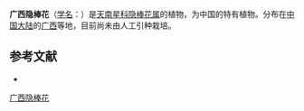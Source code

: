 {{Speciesbox
| name = 广西隐棒花
| status = 
| status_system = 
| image = 
| genus = Cryptocoryne
| species = kwangsiensis
| authority = H. Li
}}

'''广西隐棒花'''（[[学名|学名]]：{{lang|la|''Cryptocoryne kwangsiensis''}}）是[[天南星科|天南星科]][[隐棒花属|隐棒花属]]的植物，为中国的特有植物。分布在[[中国大陆|中国大陆]]的[[广西|广西]]等地，目前尚未由人工引种栽培。

== 参考文献 ==
<div class="references-small">
* {{cite web| url =http://www.bioinfo.cn/db05/KmzwSpecies.php?action=view&id=1377| title =广西隐棒花| work =《中国高等植物数据库全库》| publisher =中国科学院微生物研究所| author =昆明植物研究所| accessdate =2009-02-22| deadurl =yes| archiveurl =https://web.archive.org/web/20160305044014/http://www.bioinfo.cn/db05/KmzwSpecies.php?action=view&id=1377| archivedate =2016-03-05}}
</div>
{{Taxonbar|from=Q11062541}}

{{DEFAULTSORT:Cryptocoryne kwangsiensis}}
[[Category:隐棒花属|广西隐棒花]]


{{Araceae-stub}}